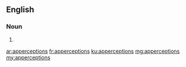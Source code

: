 ==English==

===Noun===
{{head|en|noun plural form}}

# {{plural of|apperception|lang=en}}

[[ar:apperceptions]]
[[fr:apperceptions]]
[[ku:apperceptions]]
[[mg:apperceptions]]
[[my:apperceptions]]